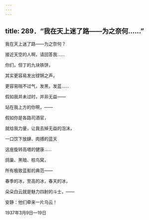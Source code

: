 ```yaml
---
---
---
```

title: 289．“我在天上迷了路——为之奈何……”
---




我在天上迷了路——为之奈何？

接近天空的人啊，请回答我……

你们，但丁的九块铁饼，

其实更容易发出铿锵之声，

更容易喘不过气，发黑，发蓝……

假如我并未过时，并非无益——

站在我上方的你啊，——

假如你是各路司酒官，

就给我力量，让我去掉无益的泡沫，

一口饮下放肆、肉搏的蓝天

这座旋转高塔的健康……

鸽巢、黑暗、椋鸟窝，

所有极致蓝影的典范——

春季的冰，至高的冰，春天的冰，

朵朵白云就是魅力四射的斗士，——

安静：他们牵来一片乌云！

1937年3月9日—19日